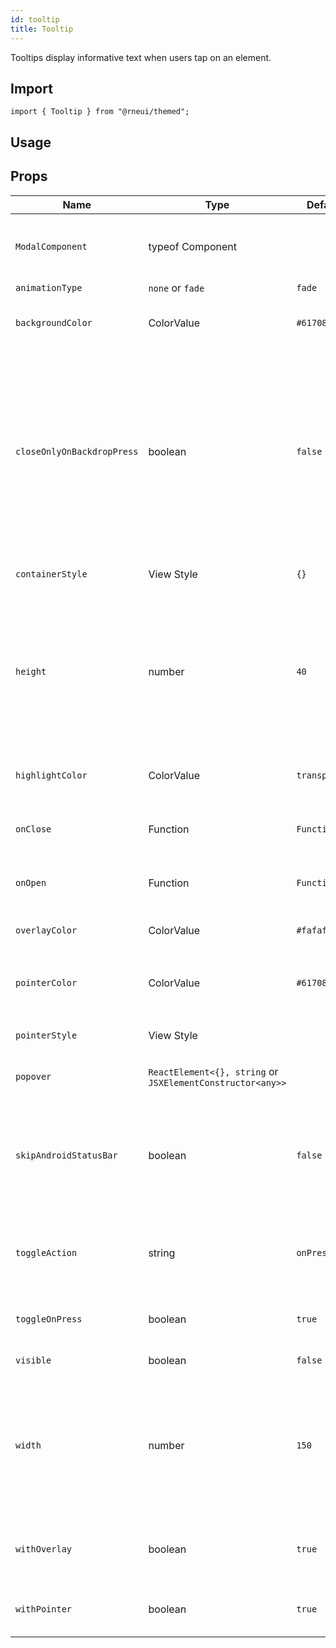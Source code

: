 ```yaml
---
id: tooltip
title: Tooltip
---
```



Tooltips display informative text when users tap on an element.

## Import

```tsx
import { Tooltip } from "@rneui/themed";
```

## Usage

<Usage />

## Props

<div class='table-responsive'>

| Name                       | Type                                                       | Default       | Description                                                                                                                                                                                                                                             |
| -------------------------- | ---------------------------------------------------------- | ------------- | ------------------------------------------------------------------------------------------------------------------------------------------------------------------------------------------------------------------------------------------------------- |
| `ModalComponent`           | typeof Component                                           |               | Override React Native `Modal` component (usable for web-platform).                                                                                                                                                                                      |
| `animationType`            | `none` or `fade`                                           | `fade`        |                                                                                                                                                                                                                                                         |
| `backgroundColor`          | ColorValue                                                 | `#617080`     | Sets backgroundColor of the tooltip and pointer.                                                                                                                                                                                                        |
| `closeOnlyOnBackdropPress` | boolean                                                    | `false`       | Flag to determine whether to disable auto hiding of tooltip when touching/scrolling anywhere inside the active tooltip popover container. When `true`, Tooltip closes only when overlay backdrop is pressed (or) highlighted tooltip button is pressed. |
| `containerStyle`           | View Style                                                 | `{}`          | Passes style object to tooltip container                                                                                                                                                                                                                |
| `height`                   | number                                                     | `40`          | Tooltip container height. Necessary in order to render the container in the correct place. Pass height according to the size of the content rendered inside the container.                                                                              |
| `highlightColor`           | ColorValue                                                 | `transparent` | Color to highlight the item the tooltip is surrounding.                                                                                                                                                                                                 |
| `onClose`                  | Function                                                   | `Function`    | Function which gets called on closing the tooltip.                                                                                                                                                                                                      |
| `onOpen`                   | Function                                                   | `Function`    | Function which gets called on opening the tooltip.                                                                                                                                                                                                      |
| `overlayColor`             | ColorValue                                                 | `#fafafa14`   | Color of overlay shadow when tooltip is open.                                                                                                                                                                                                           |
| `pointerColor`             | ColorValue                                                 | `#617080`     | Color of tooltip pointer, it defaults to the [`backgroundColor`](#backgroundcolor) if none is passed.                                                                                                                                                   |
| `pointerStyle`             | View Style                                                 |               | Style to be applied on the pointer.                                                                                                                                                                                                                     |
| `popover`                  | `ReactElement<{}, string` or `JSXElementConstructor<any>>` |               | Component to be rendered as the display container.                                                                                                                                                                                                      |
| `skipAndroidStatusBar`     | boolean                                                    | `false`       | Force skip StatusBar height when calculating element position. Pass `true` if Tooltip used inside react-native Modal component.                                                                                                                         |
| `toggleAction`             | string                                                     | `onPress`     | Define type of action that should trigger tooltip. Available options _onPress_, _onLongPress_                                                                                                                                                           |
| `toggleOnPress`            | boolean                                                    | `true`        | Flag to determine to toggle or not the tooltip on press.                                                                                                                                                                                                |
| `visible`                  | boolean                                                    | `false`       | To show the tooltip.                                                                                                                                                                                                                                    |
| `width`                    | number                                                     | `150`         | Tooltip container width. Necessary in order to render the container in the correct place. Pass height according to the size of the content rendered inside the container.                                                                               |
| `withOverlay`              | boolean                                                    | `true`        | Flag to determine whether or not display overlay shadow when tooltip is open.                                                                                                                                                                           |
| `withPointer`              | boolean                                                    | `true`        | Flag to determine whether or not to display the pointer.                                                                                                                                                                                                |

</div>
